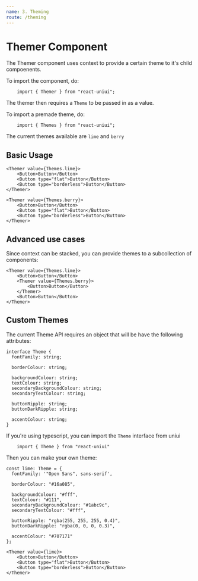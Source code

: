 ```yaml
---
name: 3. Theming
route: /theming
---
```




# Themer Component

The Themer component uses context to provide a certain theme to it's child compoenents.

To import the component, do:
```tsx
    import { Themer } from "react-uniui";
```

The themer then requires a `Theme` to be passed in as a value.

To import a premade theme, do:
```tsx
    import { Themes } from "react-uniui";
```
The current themes available are `lime` and `berry`

## Basic Usage

<Playground>

    <Themer value={Themes.lime}>
        <Button>Button</Button>
        <Button type="flat">Button</Button>
        <Button type="borderless">Button</Button>
    </Themer>

    <Themer value={Themes.berry}>
        <Button>Button</Button>
        <Button type="flat">Button</Button>
        <Button type="borderless">Button</Button>
    </Themer>

</Playground>

## Advanced use cases
Since context can be stacked, you can provide themes to a subcollection of components:

<Playground>

    <Themer value={Themes.lime}>
        <Button>Button</Button>
        <Themer value={Themes.berry}>
            <Button>Button</Button>
        </Themer>
        <Button>Button</Button>
    </Themer>

</Playground>

## Custom Themes
The current Theme API requires an object that will be have the following attributes:
```tsx
interface Theme {
  fontFamily: string;

  borderColour: string;

  backgroundColour: string;
  textColour: string;
  secondaryBackgroundColour: string;
  secondaryTextColour: string;

  buttonRipple: string;
  buttonDarkRipple: string;

  accentColour: string;
}
```

If you're using typescript, you can import the `Theme` interface from uniui
```tsx
    import { Theme } from "react-uniui"
```

Then you can make your own theme:

```tsx
const lime: Theme = {
  fontFamily: '"Open Sans", sans-serif',

  borderColour: "#16a085",

  backgroundColour: "#fff",
  textColour: "#111",
  secondaryBackgroundColour: "#1abc9c",
  secondaryTextColour: "#fff",

  buttonRipple: "rgba(255, 255, 255, 0.4)",
  buttonDarkRipple: "rgba(0, 0, 0, 0.3)",

  accentColour: "#707171"
};
```

<Playground>

    <Themer value={lime}>
        <Button>Button</Button>
        <Button type="flat">Button</Button>
        <Button type="borderless">Button</Button>
    </Themer>

</Playground>
